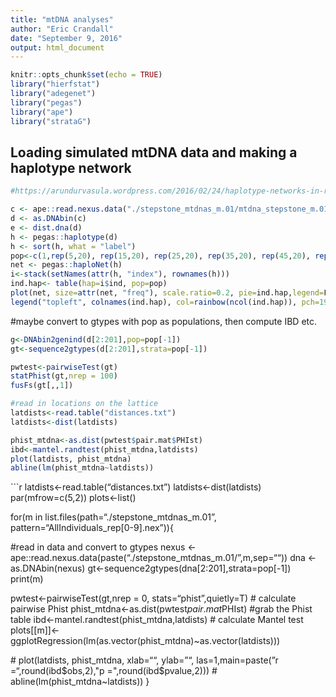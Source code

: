 ```yaml
---
title: "mtDNA analyses"
author: "Eric Crandall"
date: "September 9, 2016"
output: html_document
---
```


```r
knitr::opts_chunk$set(echo = TRUE)
library("hierfstat")
library("adegenet")
library("pegas")
library("ape")
library("strataG")
```

## Loading simulated mtDNA data and making a haplotype network

```r
#https://arundurvasula.wordpress.com/2016/02/24/haplotype-networks-in-r/

c <- ape::read.nexus.data("./stepstone_mtdnas_m.01/mtdna_stepstone_m.01_AllIndividuals_rep1.nex")
d <- as.DNAbin(c)
e <- dist.dna(d)
h <- pegas::haplotype(d)
h <- sort(h, what = "label")
pop<-c(1,rep(5,20), rep(15,20), rep(25,20), rep(35,20), rep(45,20), rep(55,20), rep(65,20), rep(75,20), rep(85,20), rep(95,20))
net <- pegas::haploNet(h)
i<-stack(setNames(attr(h, "index"), rownames(h)))
ind.hap<- table(hap=i$ind, pop=pop)
plot(net, size=attr(net, "freq"), scale.ratio=0.2, pie=ind.hap,legend=F, labels=F)
legend("topleft", colnames(ind.hap), col=rainbow(ncol(ind.hap)), pch=19, ncol=2)
```

#maybe convert to gtypes with pop as populations, then compute IBD etc.

```r
g<-DNAbin2genind(d[2:201],pop=pop[-1])
gt<-sequence2gtypes(d[2:201],strata=pop[-1])
```

```r
pwtest<-pairwiseTest(gt)
statPhist(gt,nrep = 100)
fusFs(gt[,,1])

#read in locations on the lattice
latdists<-read.table("distances.txt")
latdists<-dist(latdists)

phist_mtdna<-as.dist(pwtest$pair.mat$PHIst)
ibd<-mantel.randtest(phist_mtdna,latdists)
plot(latdists, phist_mtdna)
abline(lm(phist_mtdna~latdists))
```

```r
latdists<-read.table("distances.txt")
latdists<-dist(latdists)
par(mfrow=c(5,2))
plots<-list()

for(m in list.files(path="./stepstone_mtdnas_m.01", pattern="AllIndividuals_rep[0-9].nex")){
  
  #read in data and convert to gtypes
  nexus <- ape::read.nexus.data(paste("./stepstone_mtdnas_m.01/",m,sep=""))
  dna <- as.DNAbin(nexus)
  gt<-sequence2gtypes(dna[2:201],strata=pop[-1])
  print(m)
  
  pwtest<-pairwiseTest(gt,nrep = 0, stats="phist",quietly=T) # calculate pairwise Phist
  phist_mtdna<-as.dist(pwtest$pair.mat$PHIst) #grab the Phist table
  ibd<-mantel.randtest(phist_mtdna,latdists) # calculate Mantel test
  plots[[m]]<-ggplotRegression(lm(as.vector(phist_mtdna)~as.vector(latdists)))
  
  #  plot(latdists, phist_mtdna, xlab="", ylab="", las=1,main=paste("r =",round(ibd$obs,2),"p =",round(ibd$pvalue,2)))
#  abline(lm(phist_mtdna~latdists))
}




  
  


